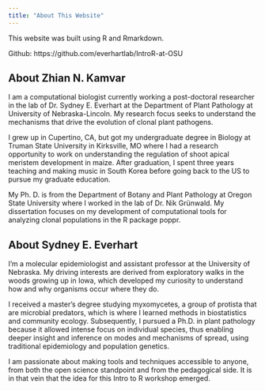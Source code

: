 ```yaml
---
title: "About This Website"
---
```


This website was built using R and Rmarkdown.

Github: https://github.com/everhartlab/IntroR-at-OSU

## About Zhian N. Kamvar

I am a computational biologist currently working a post-doctoral researcher in the lab of Dr. Sydney E. Everhart at the Department of Plant Pathology at University of Nebraska-Lincoln. My research focus seeks to understand the mechanisms that drive the evolution of clonal plant pathogens.

I grew up in Cupertino, CA, but got my undergraduate degree in Biology at Truman State University in Kirksville, MO where I had a research opportunity to work on understanding the regulation of shoot apical meristem development in maize. After graduation, I spent three years teaching and making music in South Korea before going back to the US to pursue my graduate education.

My Ph. D. is from the Department of Botany and Plant Pathology at Oregon State University where I worked in the lab of Dr. Nik Grünwald. My dissertation focuses on my development of computational tools for analyzing clonal populations in the R package poppr.

## About Sydney E. Everhart

I'm a molecular epidemiologist and assistant professor at the University of Nebraska.  My driving interests are derived from exploratory walks in the woods growing up in Iowa, which developed my curiosity to understand how and why organisms occur where they do.

I received a master's degree studying myxomycetes, a group of protista that are microbial predators, which is where I learned methods in biostatistics and community ecology.  Subsequently, I pursued a Ph.D. in plant pathology because it allowed intense focus on individual species, thus enabling deeper insight and inference on modes and mechanisms of spread, using traditional epidemiology and population genetics.

I am passionate about making tools and techniques accessible to anyone, from both the open science standpoint and from the pedagogical side.  It is in that vein that the idea for this Intro to R workshop emerged.